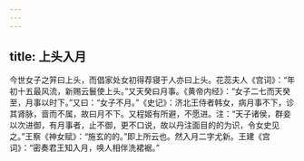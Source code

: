 ```yaml
---
---
---
```

title: 上头入月
---




今世女子之笄曰上头，而倡家处女初得荐寝于人亦曰上头。花蕊夫人《宫词》：“年初十五最风流，新赐云鬟使上头。”又天癸曰月事。《黄帝内经》：“女子二七而天癸至，月事以时下。”又曰：“女子不月。”《史记》：济北王侍者韩女，病月事不下，诊其肾脉，啬而不属，故曰月不下。又程姬有所避，不愿进。注：“天子诸侯，群妾以次进御，有月事者，止不御，更不口说，故以丹注面目的的为识，令女史见之。”王察《神女赋》：“施玄的的。”即上所云也。然入月二字尤新。王建《宫词》：“密奏君王知入月，唤人相伴洗裙裾。”